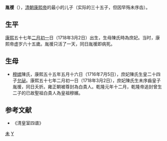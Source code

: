 '''胤禐'''（{{bd|1718年|3月2日|1718年|3月2日|catIdx=A}}），[[清朝|清朝]][[康熙帝|康熙帝]]的最小的儿子（实际的三十五子，但因早殇未序齿）。

==生平==
[[康熙|康熙]]五十七年[[二月初一|二月初一]]日（1718年3月2日）出生，生母陳氏時為庶妃。当时，康熙帝虚岁六十五歲。胤禐只活了一天，同日胤禐即病死。

==生母==
* [[穆嫔|穆嫔]]陳氏，康熙五十五年五月十六日（1716年7月5日），庶妃陳氏生皇二十四子[[允祕|允祕]]。康熙五十七年二月初一日（1718年3月2日），庶妃陳氏生未序齒皇子胤禐，同日夭折。雍正朝被尊封為白貴人。乾隆元年十二月，乾隆帝追封曾生二子的已故聖祖白貴人為皇祖穆嬪。

==参考文献==
*《清皇室四谱》

{{清朝人物小作品}}
{{清圣祖皇室}}

[[Category:清圣祖皇子|未]]
[[Category:愛新覺羅氏|Y]]